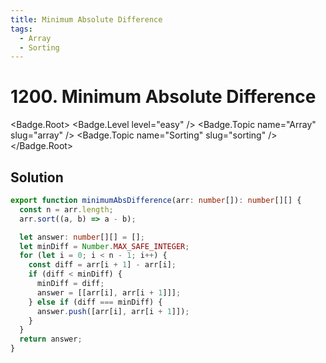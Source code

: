 ```yaml
---
title: Minimum Absolute Difference
tags:
  - Array
  - Sorting
---
```


# 1200. Minimum Absolute Difference

<Badge.Root>
  <Badge.Level level="easy" />
  <Badge.Topic name="Array" slug="array" />
  <Badge.Topic name="Sorting" slug="sorting" />
</Badge.Root>

## Solution

```typescript filename="solution.ts" copy
export function minimumAbsDifference(arr: number[]): number[][] {
  const n = arr.length;
  arr.sort((a, b) => a - b);

  let answer: number[][] = [];
  let minDiff = Number.MAX_SAFE_INTEGER;
  for (let i = 0; i < n - 1; i++) {
    const diff = arr[i + 1] - arr[i];
    if (diff < minDiff) {
      minDiff = diff;
      answer = [[arr[i], arr[i + 1]]];
    } else if (diff === minDiff) {
      answer.push([arr[i], arr[i + 1]]);
    }
  }
  return answer;
}
```

<ProblemLink
  codingSite="leetcode"
  href="https://leetcode.com/problems/minimum-absolute-difference"
  title="Minimum Absolute Difference"
/>
